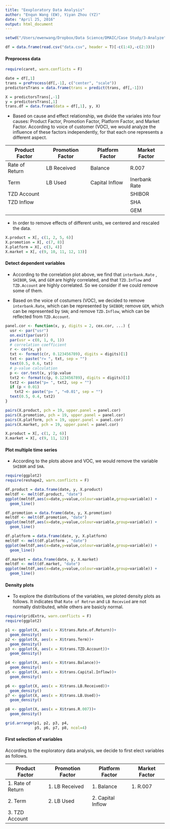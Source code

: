 ```yaml
---
title: "Eexploratory Data Analysis"
author: "Enqun Wang (EW), Yiyan Zhou (YZ)"
date: "April 25, 2016"
output: html_document
---
```


```r
setwd("/Users/ewenwang/Dropbox/Data Science/DMAIC/Case Study/3-Analyze")

df = data.frame(read.csv("data.csv", header = T)[-c(1:4),-c(2:3)])
```

#### Preprocess data

```r
require(caret, warn.conflicts = F)

date = df[,1]
trans = preProcess(df[,-1], c("center", "scale"))
predictorsTrans = data.frame(trans = predict(trans, df[,-1]))

X = predictorsTrans[,-1]
y = predictorsTrans[,1]
trans.df = data.frame(data = df[,1], y, X)
```

- Based on cause and effect relationship, we divide the variales into four causes: Product Factor, Promotion Factor, Platform Factor, and Market Factor. According to voice of customer (VOC), we would analyze the influence of these factors independently, for that each one represents a different aspect.

|Product Factor |Promotion Factor |Platform Factor |Market Factor|
|--------|--------|--------|--------|
|Rate of Return |LB Received |Balance |R.007 |
|Term |LB Used |Capital Inflow | Inerbank Rate|
|TZD Account| | |SHIBOR |
|TZD Inflow | | |SHA |
| | | |GEM|

- In order to remove effects of different units, we centered and rescaled the data.

```r
X.product = X[, c(1, 2, 5, 6)]
X.promotion = X[, c(7, 8)]
X.platform = X[, c(3, 4)]
X.market = X[, c(9, 10, 11, 12, 13)]
```

#### Detect dependent variables

- According to the correlation plot above, we find that `interbank.Rate` , `SHIBOR`, `SHA`, and `GEM` are highly correlated, and that `TZD.Inflow` and `TZD.Account` are highly correlated. So we consider if we could remove some of them. 

- Based on the voice of costumers (VOC), we decided to remove `interbank.Rate`, which can be represented by `SHIBOR`; remove `GEM`, which can be represented by `SHA`; and remove `TZD.Inflow`, which can be reflected from `TZD.Account`.

```r
panel.cor <- function(x, y, digits = 2, cex.cor, ...) {
  usr <- par("usr")
  on.exit(par(usr))
  par(usr = c(0, 1, 0, 1))
  # correlation coefficient
  r <- cor(x, y)
  txt <- format(c(r, 0.123456789), digits = digits)[1]
  txt <- paste("r= ", txt, sep = "")
  text(0.5, 0.6, txt)
  # p-value calculation
  p <- cor.test(x, y)$p.value
  txt2 <- format(c(p, 0.123456789), digits = digits)[1]
  txt2 <- paste("p= ", txt2, sep = "")
  if (p < 0.01) 
    txt2 <- paste("p= ", "<0.01", sep = "")
  text(0.5, 0.4, txt2)
}

pairs(X.product, pch = 19, upper.panel = panel.cor)
pairs(X.promotion, pch = 19, upper.panel = panel.cor)
pairs(X.platform, pch = 19, upper.panel = panel.cor)
pairs(X.market, pch = 19, upper.panel = panel.cor)
```

```r
X.product = X[, c(1, 2, 6)]
X.market = X[, c(9, 11, 12)]
```

#### Plot multiple time series

- According to the plots above and VOC, we would remove the variable `SHIBOR` and `SHA`.

```r
require(ggplot2)
require(reshape2, warn.conflicts = F)

df.product = data.frame(date, y, X.product)
meltdf <- melt(df.product, "date")
ggplot(meltdf,aes(x=date,y=value,colour=variable,group=variable)) +
  geom_line()

df.promotion = data.frame(date, y, X.promotion)
meltdf <- melt(df.promotion, "date")
ggplot(meltdf,aes(x=date,y=value,colour=variable,group=variable)) +
  geom_line()

df.platform = data.frame(date, y, X.platform)
meltdf <- melt(df.platform , "date")
ggplot(meltdf,aes(x=date,y=value,colour=variable,group=variable)) +
  geom_line()

df.market = data.frame(date, y, X.market)
meltdf <- melt(df.market, "date")
ggplot(meltdf,aes(x=date,y=value,colour=variable,group=variable)) +
  geom_line()
```

#### Density plots

- To explore the distributions of the variables, we ploted density plots as follows. It indicates that `Rate of Retrun` and `LB Recevied` are not normally distributed, while others are basicly normal. 

```r
require(gridExtra, warn.conflicts = F)
require(ggplot2)

p1 <- ggplot(X, aes(x = X$trans.Rate.of.Return))+
  geom_density()
p2 <- ggplot(X, aes(x = X$trans.Term))+
  geom_density()
p3 <- ggplot(X, aes(x = X$trans.TZD.Account))+
  geom_density()

p4 <- ggplot(X, aes(x = X$trans.Balance))+
  geom_density()
p5 <- ggplot(X, aes(x = X$trans.Capital.Inflow))+
  geom_density()

p6 <- ggplot(X, aes(x = X$trans.LB.Received))+
  geom_density()
p7 <- ggplot(X, aes(x = X$trans.LB.Used))+
  geom_density()

p8 <- ggplot(X, aes(x = X$trans.R.007))+
  geom_density()

grid.arrange(p1, p2, p3, p4,
             p5, p6, p7, p8, ncol=4)
```

#### First selection of variables

According to the exploratory data analysis, we decide to first elect variables as follows.

|Product Factor |Promotion Factor |Platform Factor |Market Factor|
|--------|--------|--------|--------|
|1. Rate of Return |1. LB Received |1. Balance |1. R.007 |
|2. Term |2. LB Used |2. Capital Inflow | |
|3. TZD Account| | | |



